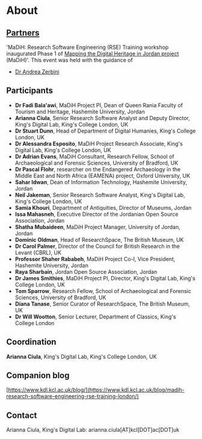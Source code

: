 # About

## [Partners](https://datacite.hypotheses.org/partners)

'MaDiH: Research Software Engineering (RSE) Training workshop inaugurated Phase
1 of
[Mapping the Digital Heritage in Jordan project](https://gtr.ukri.org/projects?ref=AH%2FS011722%2F1)
(MaDiH)'. This event was held with the guidance of

- [Dr Andrea Zerbini](https://eamena.arch.ox.ac.uk/team/dr-andrea-zerbini/)

## Participants

- **Dr Fadi Bala'awi**, MaDiH Project PI, Dean of Queen Rania Faculty of Tourism
  and Heritage, Hashemite University, Jordan
- **Arianna Ciula**, Senior Research Software Analyst and Deputy Director,
  King's Digital Lab, King's College London, UK
- **Dr Stuart Dunn**, Head of Department of Digital Humanies, King's College
  London, UK
- **Dr Alessandra Esposito**, MaDiH Project Research Associate, King's Digital
  Lab, King's College London, UK
- **Dr Adrian Evans**, MaDiH Consultant, Research Fellow, School of
  Archaeological and Forensic Sciences, University of Bradford, UK
- **Dr Pascal Flohr**, researcher on the Endangered Archaeology in the Middle
  East and North Africa (EAMENA) project, Oxford University, UK
- **Sahar Idwan**, Dean of Information Technology, Hashemite University, Jordan
- **Neil Jakeman**, Senior Research Software Analyst, King's Digital Lab, King's
  College London, UK
- **Samia Khouri**, Department of Antiquities, Director of Museums, Jordan
- **Issa Mahasneh**, Executive Director of the Jordanian Open Source
  Association, Jordan
- **Shatha Mubaideen**, MaDiH Project Manager, University of Jordan, Jordan
- **Dominic Oldman**, Head of ResearchSpace, The British Museum, UK
- **Dr Carol Palmer**, Director of the Council for British Research in the
  Levant (CBRL), UK
- **Professor Shaher Rababeh**, MaDiH Project Co-I, Vice President, Hashemite
  University, Jordan
- **Raya Sharbain**, Jordan Open Source Association, Jordan
- **Dr James Smithies**, MaDiH Project PI, Director, King's Digital Lab, King's
  College London, UK
- **Tom Sparrow**, Research Fellow, School of Archaeological and Forensic
  Sciences, University of Bradford, UK
- **Diana Tanase**, Senior Curator of ResearchSpace, The British Museum, UK
- **Dr Will Wootton**, Senior Lecturer, Department of Classics, King's College
  London

## Coordination

**Arianna Ciula**, King's Digital Lab, King's College London, UK

## Companion blog

[https://www.kdl.kcl.ac.uk/blog/](https://www.kdl.kcl.ac.uk/blog/madih-research-software-engineering-rse-training-london/)

## Contact

Arianna Ciula, King's Digital Lab: arianna.ciula[AT]kcl[DOT]ac[DOT]uk
